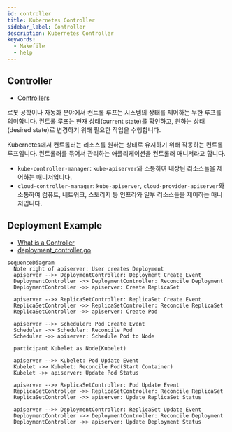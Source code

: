 ```yaml
---
id: controller
title: Kubernetes Controller
sidebar_label: Controller
description: Kubernetes Controller
keywords:
  - Makefile
  - help
---
```


## Controller

- [Controllers](https://kubernetes.io/docs/concepts/architecture/controller/)

로봇 공학이나 자동화 분야에서 컨트롤 루프는 시스템의 상태를 제어하는 무한 루프를 의미합니다. 컨트롤 루프는 현재 상태(current state)를 확인하고, 원하는 상태(desired state)로 변경하기 위해 필요한 작업을 수행합니다.

Kubernetes에서 컨트롤러는 리소스를 원하는 상태로 유지하기 위해 작동하는 컨트롤 루프입니다. 컨트롤러를 묶어서 관리하는 애플리케이션을 컨트롤러 매니저라고 합니다.

- `kube-controller-manager`: `kube-apiserver`와 소통하여 내장된 리소스들을 제어하는 매니저입니다.
- `cloud-controller-manager`: `kube-apiserver`, `cloud-provider-apiserver`와 소통하여 컴퓨트, 네트워크, 스토리지 등 인프라와 일부 리소스들을 제어하는 매니저입니다.

## Deployment Example

- [What is a Controller](https://book-v1.book.kubebuilder.io/basics/what_is_a_controller)
- [deployment_controller.go](https://github.com/kubernetes/kubernetes/blob/master/pkg/controller/deployment/deployment_controller.go)

```mermaid
sequenceDiagram
  Note right of apiserver: User creates Deployment
  apiserver -->> DeploymentController: Deployment Create Event
  DeploymentController ->> DeploymentController: Reconcile Deployment
  DeploymentController ->> apiserver: Create ReplicaSet

  apiserver -->> ReplicaSetController: ReplicaSet Create Event
  ReplicaSetController ->> ReplicaSetController: Reconcile ReplicaSet
  ReplicaSetController ->> apiserver: Create Pod

  apiserver -->> Scheduler: Pod Create Event
  Scheduler ->> Scheduler: Reconcile Pod
  Scheduler ->> apiserver: Schedule Pod to Node

  participant Kubelet as Node(Kubelet)

  apiserver -->> Kubelet: Pod Update Event
  Kubelet ->> Kubelet: Reconcile Pod(Start Container)
  Kubelet ->> apiserver: Update Pod Status

  apiserver -->> ReplicaSetController: Pod Update Event
  ReplicaSetController ->> ReplicaSetController: Reconcile ReplicaSet
  ReplicaSetController ->> apiserver: Update ReplicaSet Status

  apiserver -->> DeploymentController: ReplicaSet Update Event
  DeploymentController ->> DeploymentController: Reconcile Deployment
  DeploymentController ->> apiserver: Update Deployment Status
```

